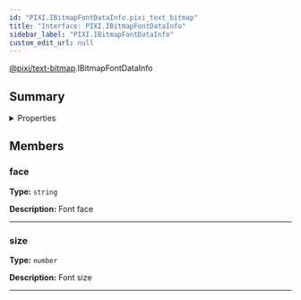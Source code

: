 ```yaml
---
id: "PIXI.IBitmapFontDataInfo.pixi_text_bitmap"
title: "Interface: PIXI.IBitmapFontDataInfo"
sidebar_label: "PIXI.IBitmapFontDataInfo"
custom_edit_url: null
---
```



<div class="package-name">

[@pixi/text-bitmap](../modules/pixi_text_bitmap).IBitmapFontDataInfo

</div>






        

## Summary

<details><summary>Properties</summary>
<p>

| Name | Type                | Description |
| ---- | ------------------- | ----------- |
| face | <code>string</code> | Font face   |
| size | <code>number</code> | Font size   |

</p>
</details>
    




## Members
<article>

### face 
**Type:** <code>string</code>

**Description:** Font face

</article>


---------------------------------------

<article>

### size 
**Type:** <code>number</code>

**Description:** Font size

</article>


---------------------------------------



  